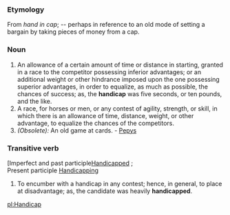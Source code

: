 ===Etymology===
From ''hand in cap''; -- perhaps in reference to an old mode of setting a bargain by taking pieces of money from a cap.  
===Noun===
#An allowance of a certain amount of time or distance in starting, granted in a race to the competitor possessing inferior advantages; or an additional weight or other hindrance imposed upon the one possessing superior advantages, in order to equalize, as much as possible, the chances of success; as, the '''handicap''' was five seconds, or ten pounds, and the like.
#A race, for horses or men, or any contest of agility, strength, or skill, in which there is an allowance of time, distance, weight, or other advantage, to equalize the chances of the competitors.
#''(Obsolete):'' An old game at cards. - [[Pepys]]
===Transitive verb===
[Imperfect and past participle[[Handicapped]] ; 
<br> Present participle [[Handicapping]]
#To encumber with a handicap in any contest; hence, in general, to place at disadvantage; as, the candidate was heavily '''handicapped'''.

[[pl:Handicap]]